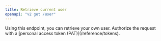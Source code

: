 ```yaml
---
title: Retrieve current user
openapi: "v2 get /user"
---
```


<Warning>
Using this endpoint, you can retrieve your own user. Authorize the request with a [personal access token (PAT)](/reference/tokens).
</Warning>
